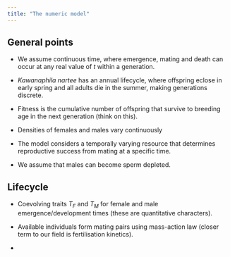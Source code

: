 ```yaml
---
title: "The numeric model"
---
```


## General points

- We assume continuous time, where emergence, mating and death can occur at any real value of _t_ within a generation. 

- _Kawanaphila nartee_ has an annual lifecycle, where offspring eclose in early spring and all adults die in the summer, making generations discrete. 

- Fitness is the cumulative number of offspring that survive to breeding age in the next generation (think on this).

- Densities of females and males vary continuously

- The model considers a temporally varying resource that determines reproductive success from mating at a specific time. 

- We assume that males can become sperm depleted. 

## Lifecycle

- Coevolving traits $T_F$ and $T_M$ for female and male emergence/development times (these are quantitative characters).

- Available individuals form mating pairs using mass-action law (closer term to our field is fertilisation kinetics).

- 